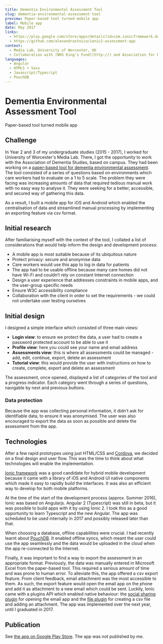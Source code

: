 ```yaml
---
title: Dementia Environmental Assessment Tool
slug: dementia-environmental-assessment-tool
preview: Paper-based tool turned mobile app
label: Mobile app
date: May 2017
links:
  - https://play.google.com/store/apps/details?id=com.ionicframework.deatapp&hl=en
  - https://github.com/alexandrastoica/ionic2-assessment-app
context:
  - Media Lab, University of Worcester, UK
  - Collaboration with [NHS King's Fund](http://) and Association for Dementia Studies
languages:
  - Angular
  - HTML5 + Sass
  - Javascript/Typecript
  - PouchDB
---
```


# Dementia Environmental Assessment Tool

Paper-based tool turned mobile app

## Challenge

In Year 2 and 3 of my undergraduate studies (2015 - 2017), I worked for University of Worcester's Media Lab. There, I got the opportunity to work with the Association of Dementia Studies, based on campus. They had been working on a [paper-based tool for dementia environmental assessment](https://www.kingsfund.org.uk/projects/enhancing-healing-environment/ehe-design-dementia). The tool consisted of a series of questions based on environments which care workers had to evaluate on a 1 to 5 scale. The problem they were facing was increasing amounts of data that required tedious manual work with no easy way to analyse it. They were seeking for a better, accessible, and secured way of gathering this data.

As a result, I built a mobile app for iOS and Android which enabled the centralisation of data and streamlined manual processing by implementing an exporting feature via csv format.

## Initial research

After familiarising myself with the context of the tool, I collated a list of considerations that would help inform the design and development process:

- A mobile app is most suitable because of its ubiquitous nature
- Protect privacy: secure and anonymise data
- Care workers would use this app to log in data for patients
- The app had to be usable offline because many care homes did not have Wi-Fi and couldn’t rely on constant Internet connection
- Design a user experience that addresses constraints in mobile apps, and the user-group specific needs
- Ensure W3C accessibility compliance
- Collaboration with the client in order to set the requirements - we could not undertake user testing ourselves

## Initial design

I designed a simple interface which consisted of three main views:

- **Login view**: to ensure we protect the data, a user had to create a password protected account to be able to use it
- **Profile view**: here you could see your name and email address
- **Assessments view**: this is where all assessments could be managed - add, edit, continue, export, delete an assessment
- **Tutorial view**: this would provide the user with instructions on how to create, complete, export and delete an assessment

The assessment, once opened, displayed a list of categories of the tool and a progress indicator. Each category went through a series of questions, navigable by next and previous buttons.

### Data protection

Because the app was collecting personal information, it didn’t ask for identifiable data, to ensure it was anonymised. The user was also encouraged to export the data as soon as possible and delete the assessment from the app.

## Technologies

After a few rapid prototypes using just HTML/CSS and [Cordova](https://cordova.apache.org/), we decided on a final design and user flow. This was the time to think about what technologies will enable the implementation.

[Ionic framework](https://ionicframework.com/) was a good candidate for hybrid mobile development because it came with a library of iOS and Android UI native components which made it easy to rapidly build the interfaces. It was also an efficient way to develop for both mobile platforms.

At the time of the start of the development process (approx. Summer 2016), Ionic was based on Angularjs. Angular 2 (Typescript) was still in beta, but it was possible to build apps with it by using Ionic 2. I took this as a good opportunity to learn Typescript and the new Angular. The app was scheduled to be used internally in 2017 and possibly released later than that.

When choosing a database, offline capabilities were crucial. I had recently learnt about [PouchDB](https://pouchdb.com/). It enabled offline syncs, which meant the user could use the app seamlessly and the data would be uploaded in the cloud when the app re-connected to the Internet.

Finally, it was important to find a way to export the assessment in an appropriate format. Previously, the data was manually entered in Microsoft Excel from the paper-based tool. This required a serious amount of time and was prone to human error. To alleviate this, the app offered a csv export feature. From client feedback, email attachment was the most accessible to them. As such, the export feature would open the email app on the phone and add it as attachment to a new email which could be sent. Luckily, Ionic came with a plugins API which enabled native behaviour: the [social sharing plugin](https://ionicframework.com/docs/native/social-sharing) for opening the email app and the [file plugin](https://ionicframework.com/docs/native/file) for creating a csv file and adding an attachment. The app was implemented over the next year, until I graduated in 2017.

## Publication

See [the app on Google Play Store](https://play.google.com/store/apps/details?id=com.ionicframework.deatapp&hl=en). The app was not published by me.
